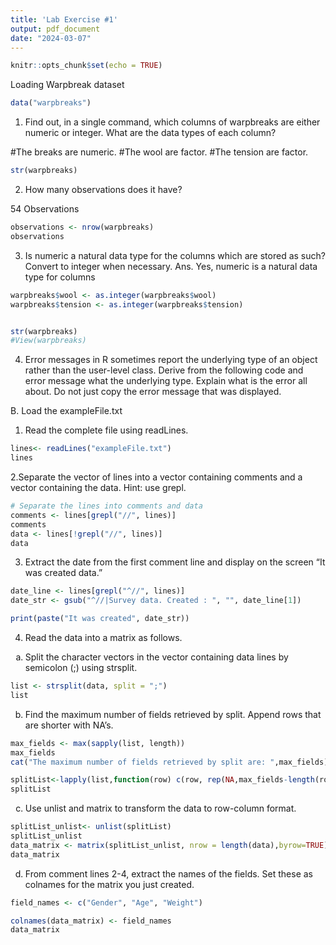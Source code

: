 ```yaml
---
title: 'Lab Exercise #1'
output: pdf_document
date: "2024-03-07"
---
```


```r
knitr::opts_chunk$set(echo = TRUE)
```

Loading Warpbreak dataset

```r
data("warpbreaks")

```

1. Find out, in a single command, which columns of warpbreaks are either numeric or
integer. What are the data types of each column?

#The breaks  are numeric.
#The wool  are factor.
#The tension are factor.
```r
str(warpbreaks)
```


2. How many observations does it have?

54 Observations
```r
observations <- nrow(warpbreaks)
observations
```

3. Is numeric a natural data type for the columns which are stored as such? Convert to
integer when necessary.
Ans. Yes, numeric is a natural data type for columns

```r
warpbreaks$wool <- as.integer(warpbreaks$wool)
warpbreaks$tension <- as.integer(warpbreaks$tension)


str(warpbreaks)
#View(warpbreaks)
```
4. Error messages in R sometimes report the underlying type of an object rather than the
user-level class. Derive from the following code and error message what the
underlying type. Explain what is the error all about. Do not just copy the error
message that was displayed.

B. Load the exampleFile.txt

1. Read the complete file using readLines.
```r
lines<- readLines("exampleFile.txt")
lines
```

2.Separate the vector of lines into a vector containing comments and a vector
containing the data. Hint: use grepl.

```r

# Separate the lines into comments and data
comments <- lines[grepl("//", lines)]
comments
data <- lines[!grepl("//", lines)]
data
```

3. Extract the date from the first comment line and display on the screen “It was created
data.”

```r
date_line <- lines[grepl("^//", lines)]
date_str <- gsub("^//|Survey data. Created : ", "", date_line[1])

print(paste("It was created", date_str))


```

4. Read the data into a matrix as follows.
a. Split the character vectors in the vector containing data lines by semicolon (;)
using strsplit.

```r
list <- strsplit(data, split = ";")
list
```

b. Find the maximum number of fields retrieved by split. Append rows that are
shorter with NA's.
```r

max_fields <- max(sapply(list, length))
max_fields
cat("The maximum number of fields retrieved by split are: ",max_fields)

splitList<-lapply(list,function(row) c(row, rep(NA,max_fields-length(row))))
splitList
```

c. Use unlist and matrix to transform the data to row-column format.

```r
splitList_unlist<- unlist(splitList)
splitList_unlist
data_matrix <- matrix(splitList_unlist, nrow = length(data),byrow=TRUE)
data_matrix
```

d. From comment lines 2-4, extract the names of the fields. Set these as
colnames for the matrix you just created.

```r

field_names <- c("Gender", "Age", "Weight")

colnames(data_matrix) <- field_names
data_matrix


```

